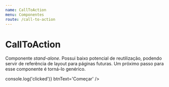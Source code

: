 ```yaml
---
name: CallToAction
menu: Componentes
route: /call-to-action
---
```



# CallToAction
Componente *stand-alone*. Possui baixo potencial de reutilização, podendo servir de referência de layout para páginas futuras. Um próximo passo para esse componente é torná-lo genérico.

<Playground>
    <div>
		<CallToAction
			headerText='Tem cadastro? LOGIN'
			headerLinkPath='#'
			pillText='Faça parte'
			ctaText='Compre pra revender sem se preocupar com fornecedores, logística ou pagamento'
			btnPath='#'
			btnClick={() => console.log('clicked')}
			btnText='Começar'
		/>
	</div>
</Playground>

<Props of={CallToAction} />